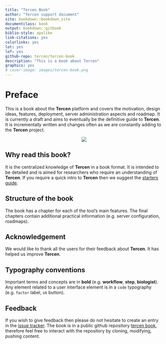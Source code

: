 ```yaml
---
title: "Tercen Book"
author: "Tercen support document"
site: bookdown::bookdown_site
documentclass: book
output: bookdown::gitbook
biblio-style: apalike
link-citations: yes
colorlinks: yes
lot: yes
lof: yes
github-repo: tercen/tercen-book
description: "This is a book about Tercen"
graphics: yes
# cover-image: images/tercen-book.png
---
```


# Preface {-}

This is a book about the __Tercen__ platform and covers the motivation, design ideas, features, deployment, server administration aspects and roadmap. It is currently a draft and aims to eventually be the definitive guide to __Tercen__. It is incrementally written and changes often as we are constantly adding to the __Tercen__ project.

<center>![](images/tercen-book.png)</center>


## Why read this book? {-}

It is the centralized knowledge of __Tercen__ in a book format. It is intended to be detailed and is aimed for researchers who require an understanding of __Tercen__. If you require a quick intro to __Tercen__ then we suggest the [starters guide](https://tercen.github.io/starters-guide2/). 

## Structure of the book {-}

The book has a chapter for each of the tool's main features. The final chapters contain additional practical information (e.g. server configuration, roadmaps).

## Acknowledgement {-}

We would like to thank all the users for their feedback about __Tercen__. It has helped us improve __Tercen__.

## Typography conventions {-}

Important terms and concepts are in __bold__ (e.g. __workflow__, __step__, __biologist__). Any element related to a user interface element is in a `code` typography (e.g. `factor` label, `ok` button).

## Feedback {-}

If you wish to give feedback then please do not hesitate to create an entry in the [issue tracker](https://github.com/tercen/tercen-book/issues).
The book is in a public github repository [tercen book](https://github.com/tercen/tercen-book), therefore feel free to interact with the repository by cloning, modifying, pushing content. 







